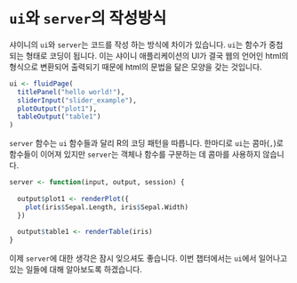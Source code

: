 # `ui`와 `server`의 작성방식 {#structure}

샤이니의 `ui`와 `server`는 코드를 작성 하는 방식에 차이가 있습니다. `ui`는 함수가 중첩되는 형태로 코딩이 됩니다. 이는 샤이니 애플리케이션의 UI가 결국 웹의 언어인 html의 형식으로 변환되어 출력되기 때문에 html의 문법을 닮은 모양을 갖는 것입니다.

```r
ui <- fluidPage(
  titlePanel("hello world!"),
  sliderInput("slider_example"),
  plotOutput("plot1"),
  tableOutput("table1")
)
```

`server` 함수는 `ui` 함수들과 달리 R의 코딩 패턴을 따릅니다. 한마디로 `ui`는 콤마(`,`)로 함수들이 이어져 있지만 `server`는 객체나 함수를 구분하는 데 콤마를 사용하지 않습니다.

```r
server <- function(input, output, session) {
  
  output$plot1 <- renderPlot({
    plot(iris$Sepal.Length, iris$Sepal.Width)
  })
  
  output$table1 <- renderTable(iris)
}
```

이제 `server`에 대한 생각은 잠시 잊으셔도 좋습니다. 이번 챕터에서는 `ui`에서 일어나고 있는 일들에 대해 알아보도록 하겠습니다.
